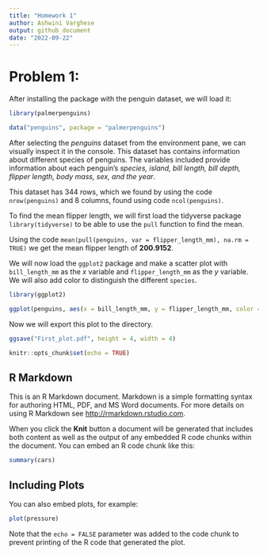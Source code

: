```yaml
---
title: "Homework 1"
author: Ashwini Varghese
output: github_document
date: "2022-09-22"
---
```


# Problem 1:

After installing the package with the penguin dataset, we will load it:

```r
library(palmerpenguins)

data("penguins", package = "palmerpenguins")
```
After selecting the _penguins_ dataset from the environment pane, we can visually inspect it in the console. This dataset has contains information about different species of penguins. The variables included provide information about each penguin's _species, island, bill length, bill depth, flipper length, body mass, sex, and the year_.

This dataset has 344 rows, which we found by using the code `nrow(penguins)` and 8 columns, found using code `ncol(penguins)`.

To find the mean flipper length, we will first load the tidyverse package `library(tidyverse)` to be able to use the `pull` function to find the mean.

Using the code `mean(pull(penguins, var = flipper_length_mm), na.rm = TRUE)` we get the mean flipper length of **200.9152**.  


We will now load the `ggplot2` package and make a scatter plot with `bill_length_mm` as the _x_ variable and `flipper_length_mm` as the _y_ variable. We will also add color to distinguish the different `species`. 

```r
library(ggplot2)

ggplot(penguins, aes(x = bill_length_mm, y = flipper_length_mm, color = species)) + geom_point()
```

Now we will export this plot to the directory.

```r
ggsave("First_plot.pdf", height = 4, width = 4)
```















```r
knitr::opts_chunk$set(echo = TRUE)
```

## R Markdown

This is an R Markdown document. Markdown is a simple formatting syntax for authoring HTML, PDF, and MS Word documents. For more details on using R Markdown see <http://rmarkdown.rstudio.com>.

When you click the **Knit** button a document will be generated that includes both content as well as the output of any embedded R code chunks within the document. You can embed an R code chunk like this:

```r
summary(cars)
```

## Including Plots

You can also embed plots, for example:

```r
plot(pressure)
```

Note that the `echo = FALSE` parameter was added to the code chunk to prevent printing of the R code that generated the plot.
